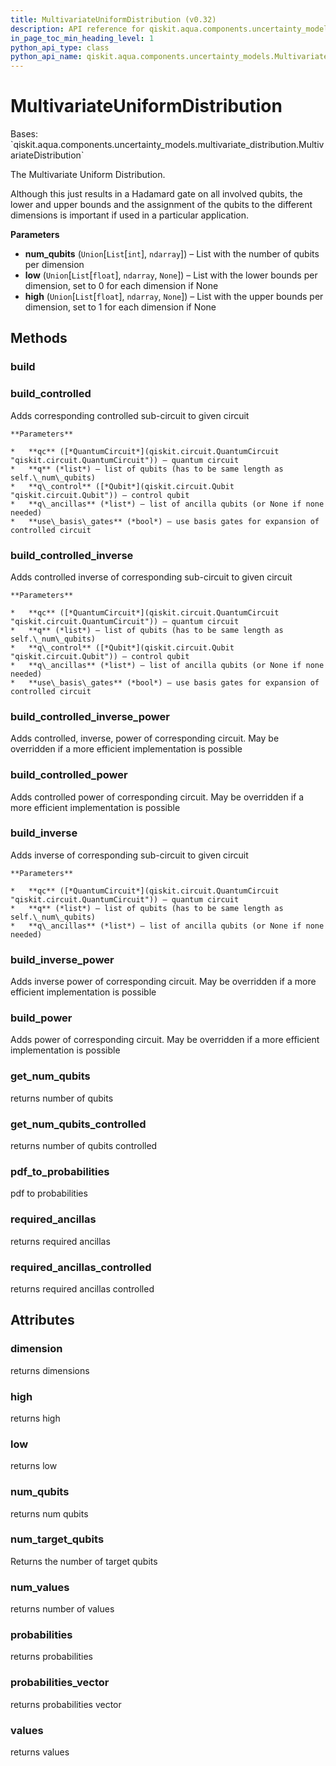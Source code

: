 ```yaml
---
title: MultivariateUniformDistribution (v0.32)
description: API reference for qiskit.aqua.components.uncertainty_models.MultivariateUniformDistribution in qiskit v0.32
in_page_toc_min_heading_level: 1
python_api_type: class
python_api_name: qiskit.aqua.components.uncertainty_models.MultivariateUniformDistribution
---
```


# MultivariateUniformDistribution

<Class id="qiskit.aqua.components.uncertainty_models.MultivariateUniformDistribution" isDedicatedPage={true} github="https://github.com/qiskit-community/qiskit-aqua/tree/stable/0.9/qiskit/aqua/components/uncertainty_models/multivariate_uniform_distribution.py" signature="MultivariateUniformDistribution(num_qubits, low=None, high=None)" modifiers="class">
  Bases: `qiskit.aqua.components.uncertainty_models.multivariate_distribution.MultivariateDistribution`

  The Multivariate Uniform Distribution.

  Although this just results in a Hadamard gate on all involved qubits, the lower and upper bounds and the assignment of the qubits to the different dimensions is important if used in a particular application.

  **Parameters**

  *   **num\_qubits** (`Union`\[`List`\[`int`], `ndarray`]) – List with the number of qubits per dimension
  *   **low** (`Union`\[`List`\[`float`], `ndarray`, `None`]) – List with the lower bounds per dimension, set to 0 for each dimension if None
  *   **high** (`Union`\[`List`\[`float`], `ndarray`, `None`]) – List with the upper bounds per dimension, set to 1 for each dimension if None

  ## Methods

  <span id="qiskit-aqua-components-uncertainty-models-multivariateuniformdistribution-build" />

  ### build

  <Function id="qiskit.aqua.components.uncertainty_models.MultivariateUniformDistribution.build" signature="MultivariateUniformDistribution.build(qc, q, q_ancillas=None, params=None)" />

  <span id="qiskit-aqua-components-uncertainty-models-multivariateuniformdistribution-build-controlled" />

  ### build\_controlled

  <Function id="qiskit.aqua.components.uncertainty_models.MultivariateUniformDistribution.build_controlled" signature="MultivariateUniformDistribution.build_controlled(qc, q, q_control, q_ancillas=None, use_basis_gates=True)">
    Adds corresponding controlled sub-circuit to given circuit

    **Parameters**

    *   **qc** ([*QuantumCircuit*](qiskit.circuit.QuantumCircuit "qiskit.circuit.QuantumCircuit")) – quantum circuit
    *   **q** (*list*) – list of qubits (has to be same length as self.\_num\_qubits)
    *   **q\_control** ([*Qubit*](qiskit.circuit.Qubit "qiskit.circuit.Qubit")) – control qubit
    *   **q\_ancillas** (*list*) – list of ancilla qubits (or None if none needed)
    *   **use\_basis\_gates** (*bool*) – use basis gates for expansion of controlled circuit
  </Function>

  <span id="qiskit-aqua-components-uncertainty-models-multivariateuniformdistribution-build-controlled-inverse" />

  ### build\_controlled\_inverse

  <Function id="qiskit.aqua.components.uncertainty_models.MultivariateUniformDistribution.build_controlled_inverse" signature="MultivariateUniformDistribution.build_controlled_inverse(qc, q, q_control, q_ancillas=None, use_basis_gates=True)">
    Adds controlled inverse of corresponding sub-circuit to given circuit

    **Parameters**

    *   **qc** ([*QuantumCircuit*](qiskit.circuit.QuantumCircuit "qiskit.circuit.QuantumCircuit")) – quantum circuit
    *   **q** (*list*) – list of qubits (has to be same length as self.\_num\_qubits)
    *   **q\_control** ([*Qubit*](qiskit.circuit.Qubit "qiskit.circuit.Qubit")) – control qubit
    *   **q\_ancillas** (*list*) – list of ancilla qubits (or None if none needed)
    *   **use\_basis\_gates** (*bool*) – use basis gates for expansion of controlled circuit
  </Function>

  <span id="qiskit-aqua-components-uncertainty-models-multivariateuniformdistribution-build-controlled-inverse-power" />

  ### build\_controlled\_inverse\_power

  <Function id="qiskit.aqua.components.uncertainty_models.MultivariateUniformDistribution.build_controlled_inverse_power" signature="MultivariateUniformDistribution.build_controlled_inverse_power(qc, q, q_control, power, q_ancillas=None, use_basis_gates=True)">
    Adds controlled, inverse, power of corresponding circuit. May be overridden if a more efficient implementation is possible
  </Function>

  <span id="qiskit-aqua-components-uncertainty-models-multivariateuniformdistribution-build-controlled-power" />

  ### build\_controlled\_power

  <Function id="qiskit.aqua.components.uncertainty_models.MultivariateUniformDistribution.build_controlled_power" signature="MultivariateUniformDistribution.build_controlled_power(qc, q, q_control, power, q_ancillas=None, use_basis_gates=True)">
    Adds controlled power of corresponding circuit. May be overridden if a more efficient implementation is possible
  </Function>

  <span id="qiskit-aqua-components-uncertainty-models-multivariateuniformdistribution-build-inverse" />

  ### build\_inverse

  <Function id="qiskit.aqua.components.uncertainty_models.MultivariateUniformDistribution.build_inverse" signature="MultivariateUniformDistribution.build_inverse(qc, q, q_ancillas=None)">
    Adds inverse of corresponding sub-circuit to given circuit

    **Parameters**

    *   **qc** ([*QuantumCircuit*](qiskit.circuit.QuantumCircuit "qiskit.circuit.QuantumCircuit")) – quantum circuit
    *   **q** (*list*) – list of qubits (has to be same length as self.\_num\_qubits)
    *   **q\_ancillas** (*list*) – list of ancilla qubits (or None if none needed)
  </Function>

  <span id="qiskit-aqua-components-uncertainty-models-multivariateuniformdistribution-build-inverse-power" />

  ### build\_inverse\_power

  <Function id="qiskit.aqua.components.uncertainty_models.MultivariateUniformDistribution.build_inverse_power" signature="MultivariateUniformDistribution.build_inverse_power(qc, q, power, q_ancillas=None)">
    Adds inverse power of corresponding circuit. May be overridden if a more efficient implementation is possible
  </Function>

  <span id="qiskit-aqua-components-uncertainty-models-multivariateuniformdistribution-build-power" />

  ### build\_power

  <Function id="qiskit.aqua.components.uncertainty_models.MultivariateUniformDistribution.build_power" signature="MultivariateUniformDistribution.build_power(qc, q, power, q_ancillas=None)">
    Adds power of corresponding circuit. May be overridden if a more efficient implementation is possible
  </Function>

  <span id="qiskit-aqua-components-uncertainty-models-multivariateuniformdistribution-get-num-qubits" />

  ### get\_num\_qubits

  <Function id="qiskit.aqua.components.uncertainty_models.MultivariateUniformDistribution.get_num_qubits" signature="MultivariateUniformDistribution.get_num_qubits()">
    returns number of qubits
  </Function>

  <span id="qiskit-aqua-components-uncertainty-models-multivariateuniformdistribution-get-num-qubits-controlled" />

  ### get\_num\_qubits\_controlled

  <Function id="qiskit.aqua.components.uncertainty_models.MultivariateUniformDistribution.get_num_qubits_controlled" signature="MultivariateUniformDistribution.get_num_qubits_controlled()">
    returns number of qubits controlled
  </Function>

  <span id="qiskit-aqua-components-uncertainty-models-multivariateuniformdistribution-pdf-to-probabilities" />

  ### pdf\_to\_probabilities

  <Function id="qiskit.aqua.components.uncertainty_models.MultivariateUniformDistribution.pdf_to_probabilities" signature="MultivariateUniformDistribution.pdf_to_probabilities(pdf, low, high, num_values)" modifiers="static">
    pdf to probabilities
  </Function>

  <span id="qiskit-aqua-components-uncertainty-models-multivariateuniformdistribution-required-ancillas" />

  ### required\_ancillas

  <Function id="qiskit.aqua.components.uncertainty_models.MultivariateUniformDistribution.required_ancillas" signature="MultivariateUniformDistribution.required_ancillas()">
    returns required ancillas
  </Function>

  <span id="qiskit-aqua-components-uncertainty-models-multivariateuniformdistribution-required-ancillas-controlled" />

  ### required\_ancillas\_controlled

  <Function id="qiskit.aqua.components.uncertainty_models.MultivariateUniformDistribution.required_ancillas_controlled" signature="MultivariateUniformDistribution.required_ancillas_controlled()">
    returns required ancillas controlled
  </Function>

  ## Attributes

  ### dimension

  <Attribute id="qiskit.aqua.components.uncertainty_models.MultivariateUniformDistribution.dimension">
    returns dimensions
  </Attribute>

  ### high

  <Attribute id="qiskit.aqua.components.uncertainty_models.MultivariateUniformDistribution.high">
    returns high
  </Attribute>

  ### low

  <Attribute id="qiskit.aqua.components.uncertainty_models.MultivariateUniformDistribution.low">
    returns low
  </Attribute>

  ### num\_qubits

  <Attribute id="qiskit.aqua.components.uncertainty_models.MultivariateUniformDistribution.num_qubits">
    returns num qubits
  </Attribute>

  ### num\_target\_qubits

  <Attribute id="qiskit.aqua.components.uncertainty_models.MultivariateUniformDistribution.num_target_qubits">
    Returns the number of target qubits
  </Attribute>

  ### num\_values

  <Attribute id="qiskit.aqua.components.uncertainty_models.MultivariateUniformDistribution.num_values">
    returns number of values
  </Attribute>

  ### probabilities

  <Attribute id="qiskit.aqua.components.uncertainty_models.MultivariateUniformDistribution.probabilities">
    returns probabilities
  </Attribute>

  ### probabilities\_vector

  <Attribute id="qiskit.aqua.components.uncertainty_models.MultivariateUniformDistribution.probabilities_vector">
    returns probabilities vector
  </Attribute>

  ### values

  <Attribute id="qiskit.aqua.components.uncertainty_models.MultivariateUniformDistribution.values">
    returns values
  </Attribute>
</Class>


